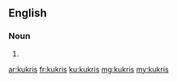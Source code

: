 ==English==

===Noun===
{{head|en|noun plural form}}

# {{plural of|kukri|lang=en}}

[[ar:kukris]]
[[fr:kukris]]
[[ku:kukris]]
[[mg:kukris]]
[[my:kukris]]